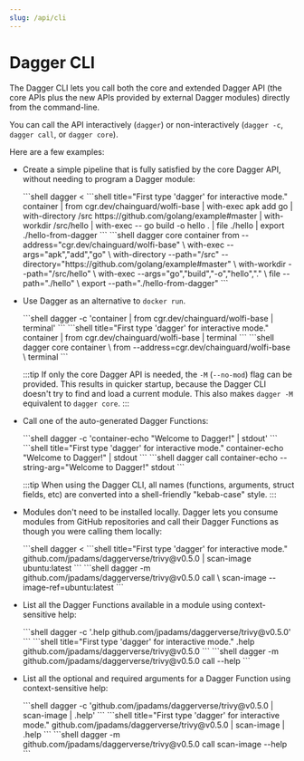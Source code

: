 ```yaml
---
slug: /api/cli
---
```


# Dagger CLI

The Dagger CLI lets you call both the core and extended Dagger API (the core APIs plus the new APIs provided by external Dagger modules) directly from the command-line.

You can call the API interactively (`dagger`) or non-interactively (`dagger -c`, `dagger call`, or `dagger core`).

Here are a few examples:

- Create a simple pipeline that is fully satisfied by the core Dagger API, without needing to program a Dagger module:

    <Tabs groupId="shell">
    <TabItem value="System shell">
    ```shell
    dagger <<EOF
    container |
      from cgr.dev/chainguard/wolfi-base |
      with-exec apk add go |
      with-directory /src https://github.com/golang/example#master |
      with-workdir /src/hello |
      with-exec -- go build -o hello . |
      file ./hello |
      export ./hello-from-dagger
    EOF
    ```
    </TabItem>
    <TabItem value="Dagger Shell">
    ```shell title="First type 'dagger' for interactive mode."
    container |
      from cgr.dev/chainguard/wolfi-base |
      with-exec apk add go |
      with-directory /src https://github.com/golang/example#master |
      with-workdir /src/hello |
      with-exec -- go build -o hello . |
      file ./hello |
      export ./hello-from-dagger
    ```
    </TabItem>
    <TabItem value="Dagger CLI">
    ```shell
    dagger core container from --address="cgr.dev/chainguard/wolfi-base" \
      with-exec --args="apk","add","go" \
      with-directory --path="/src" --directory="https://github.com/golang/example#master" \
      with-workdir --path="/src/hello" \
      with-exec --args="go","build","-o","hello","." \
      file --path="./hello" \
      export --path="./hello-from-dagger"
    ```
    </TabItem>
    </Tabs>

- Use Dagger as an alternative to `docker run`.

    <Tabs>
    <TabItem value="System shell">
    ```shell
    dagger -c 'container | from cgr.dev/chainguard/wolfi-base | terminal'
    ```
    </TabItem>
    <TabItem value="Dagger Shell">
    ```shell title="First type 'dagger' for interactive mode."
    container | from cgr.dev/chainguard/wolfi-base | terminal
    ```
    </TabItem>
    <TabItem value="Dagger CLI">
    ```shell
    dagger core container \
      from --address=cgr.dev/chainguard/wolfi-base \
      terminal
    ```
    </TabItem>
    </Tabs>

    :::tip
    If only the core Dagger API is needed, the `-M` (`--no-mod`) flag can be provided. This results in quicker startup, because the Dagger CLI doesn't try to find and load a current module. This also makes `dagger -M` equivalent to `dagger core`.
    :::

- Call one of the auto-generated Dagger Functions:

    <Tabs>
    <TabItem value="System shell">
    ```shell
    dagger -c 'container-echo "Welcome to Dagger!" | stdout'
    ```
    </TabItem>
    <TabItem value="Dagger Shell">
    ```shell title="First type 'dagger' for interactive mode."
    container-echo "Welcome to Dagger!" | stdout
    ```
    </TabItem>
    <TabItem value="Dagger CLI">
    ```shell
    dagger call container-echo --string-arg="Welcome to Dagger!" stdout
    ```
    </TabItem>
    </Tabs>

    :::tip
    When using the Dagger CLI, all names (functions, arguments, struct fields, etc) are converted into a shell-friendly "kebab-case" style.
    :::

- Modules don't need to be installed locally. Dagger lets you consume modules from GitHub repositories and call their Dagger Functions as though you were calling them locally:

    <Tabs>
    <TabItem value="System shell">
    ```shell
    dagger <<EOF
    github.com/jpadams/daggerverse/trivy@v0.5.0 |
      scan-image ubuntu:latest
    EOF
    ```
    </TabItem>
    <TabItem value="Dagger Shell">
    ```shell title="First type 'dagger' for interactive mode."
    github.com/jpadams/daggerverse/trivy@v0.5.0 | scan-image ubuntu:latest
    ```
    </TabItem>
    <TabItem value="Dagger CLI">
    ```shell
    dagger -m github.com/jpadams/daggerverse/trivy@v0.5.0 call \
      scan-image --image-ref=ubuntu:latest
    ```
    </TabItem>
    </Tabs>

- List all the Dagger Functions available in a module using context-sensitive help:

    <Tabs>
    <TabItem value="System shell">
    ```shell
    dagger -c '.help github.com/jpadams/daggerverse/trivy@v0.5.0'
    ```
    </TabItem>
    <TabItem value="Dagger Shell">
    ```shell title="First type 'dagger' for interactive mode."
    .help github.com/jpadams/daggerverse/trivy@v0.5.0
    ```
    </TabItem>
    <TabItem value="Dagger CLI">
    ```shell
    dagger -m github.com/jpadams/daggerverse/trivy@v0.5.0 call --help
    ```
    </TabItem>
    </Tabs>

- List all the optional and required arguments for a Dagger Function using context-sensitive help:

    <Tabs>
    <TabItem value="System shell">
    ```shell
    dagger -c 'github.com/jpadams/daggerverse/trivy@v0.5.0 | scan-image | .help'
    ```
    </TabItem>
    <TabItem value="Dagger Shell">
    ```shell title="First type 'dagger' for interactive mode."
    github.com/jpadams/daggerverse/trivy@v0.5.0 | scan-image | .help
    ```
    </TabItem>
    <TabItem value="Dagger CLI">
    ```shell
    dagger -m github.com/jpadams/daggerverse/trivy@v0.5.0 call scan-image --help
    ```
    </TabItem>
    </Tabs>
